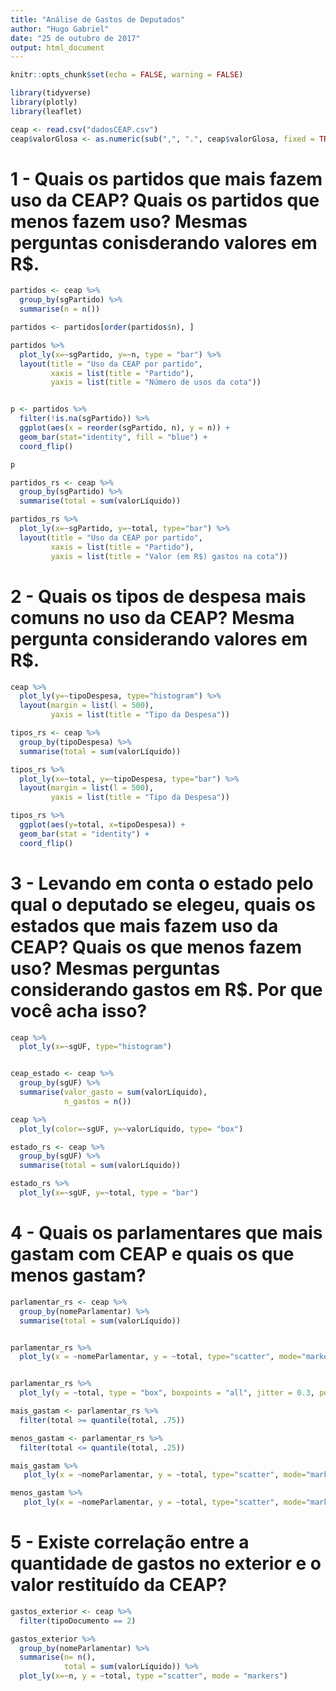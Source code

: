 ```yaml
---
title: "Análise de Gastos de Deputados"
author: "Hugo Gabriel"
date: "25 de outubro de 2017"
output: html_document
---
```


```r
knitr::opts_chunk$set(echo = FALSE, warning = FALSE)

library(tidyverse)
library(plotly)
library(leaflet)

```

```r
ceap <- read.csv("dadosCEAP.csv")
ceap$valorGlosa <- as.numeric(sub(",", ".", ceap$valorGlosa, fixed = TRUE)) 
```

# 1 - Quais os partidos que mais fazem uso da CEAP? Quais os partidos que menos fazem uso? Mesmas perguntas conisderando valores em R$.

```r
partidos <- ceap %>%
  group_by(sgPartido) %>%
  summarise(n = n())

partidos <- partidos[order(partidos$n), ]

partidos %>%
  plot_ly(x=~sgPartido, y=~n, type = "bar") %>%
  layout(title = "Uso da CEAP por partido",
         xaxis = list(title = "Partido"),
         yaxis = list(title = "Número de usos da cota"))


p <- partidos %>%
  filter(!is.na(sgPartido)) %>%
  ggplot(aes(x = reorder(sgPartido, n), y = n)) +
  geom_bar(stat="identity", fill = "blue") +
  coord_flip()

p
```

```r
partidos_rs <- ceap %>%
  group_by(sgPartido) %>%
  summarise(total = sum(valorLíquido))

partidos_rs %>%
  plot_ly(x=~sgPartido, y=~total, type="bar") %>%
  layout(title = "Uso da CEAP por partido",
         xaxis = list(title = "Partido"),
         yaxis = list(title = "Valor (em R$) gastos na cota")) 
```

# 2 - Quais os tipos de despesa mais comuns no uso da CEAP? Mesma pergunta considerando valores em R$.

```r
ceap %>%
  plot_ly(y=~tipoDespesa, type="histogram") %>%
  layout(margin = list(l = 500),
         yaxis = list(title = "Tipo da Despesa"))
```
```r
tipos_rs <- ceap %>%
  group_by(tipoDespesa) %>%
  summarise(total = sum(valorLíquido))

tipos_rs %>%
  plot_ly(x=~total, y=~tipoDespesa, type="bar") %>%
  layout(margin = list(l = 500),
         yaxis = list(title = "Tipo da Despesa"))

tipos_rs %>%
  ggplot(aes(y=total, x=tipoDespesa)) +
  geom_bar(stat = "identity") +
  coord_flip()
```

# 3 - Levando em conta o estado pelo qual o deputado se elegeu, quais os estados que mais fazem uso da CEAP? Quais os que menos fazem uso? Mesmas perguntas considerando gastos em R$. Por que você acha isso?

```r
ceap %>%
  plot_ly(x=~sgUF, type="histogram")


ceap_estado <- ceap %>%
  group_by(sgUF) %>%
  summarise(valor_gasto = sum(valorLíquido),
            n_gastos = n())

ceap %>%
  plot_ly(color=~sgUF, y=~valorLíquido, type= "box")
```

```r
estado_rs <- ceap %>%
  group_by(sgUF) %>%
  summarise(total = sum(valorLíquido))

estado_rs %>%
  plot_ly(x=~sgUF, y=~total, type = "bar")
```

# 4 - Quais os parlamentares que mais gastam com CEAP e quais os que menos gastam?

 
```r
parlamentar_rs <- ceap %>%
  group_by(nomeParlamentar) %>%
  summarise(total = sum(valorLíquido))


parlamentar_rs %>%
  plot_ly(x = ~nomeParlamentar, y = ~total, type="scatter", mode="markers")


parlamentar_rs %>%
  plot_ly(y = ~total, type = "box", boxpoints = "all", jitter = 0.3, pointpos = 0)

mais_gastam <- parlamentar_rs %>%
  filter(total >= quantile(total, .75))

menos_gastam <- parlamentar_rs %>%
  filter(total <= quantile(total, .25))

mais_gastam %>%
   plot_ly(x = ~nomeParlamentar, y = ~total, type="scatter", mode="markers")

menos_gastam %>%
   plot_ly(x = ~nomeParlamentar, y = ~total, type="scatter", mode="markers")

```

# 5 - Existe correlação entre a quantidade de gastos no exterior e o valor restituído da CEAP? 

```r
gastos_exterior <- ceap %>%
  filter(tipoDocumento == 2)

gastos_exterior %>%
  group_by(nomeParlamentar) %>%
  summarise(n= n(),
            total = sum(valorLíquido)) %>%
  plot_ly(x=~n, y = ~total, type ="scatter", mode = "markers")

```

